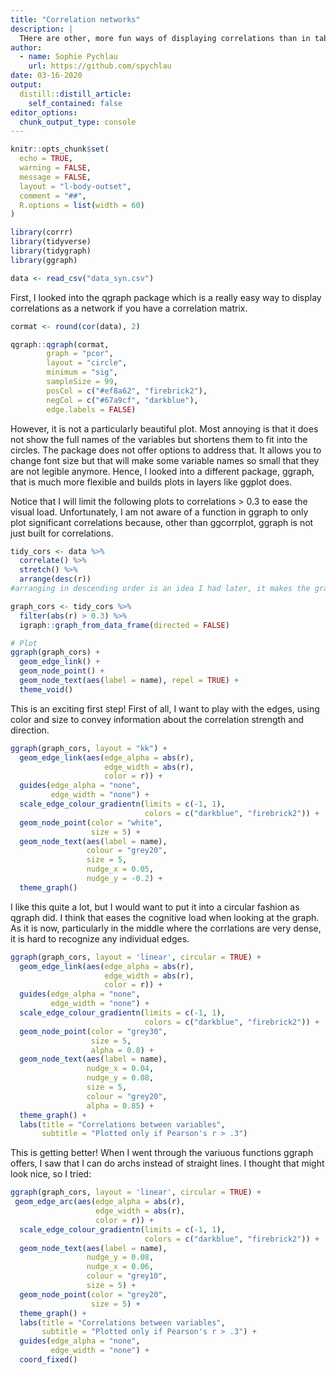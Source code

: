```yaml
---
title: "Correlation networks"
description: |
  THere are other, more fun ways of displaying correlations than in tables. Specifically, I had been wondering if I can display them in a network-like fashion. As I realized, there are a number of ways to do that. There aren't as many options for undirected paths such as correlations as there are for directed paths (when you have parental nodes) but there are still some fun ways!
author:
  - name: Sophie Pychlau
    url: https://github.com/spychlau
date: 03-16-2020
output:
  distill::distill_article:
    self_contained: false
editor_options: 
  chunk_output_type: console
---
```


```r
knitr::opts_chunk$set(
  echo = TRUE,
  warning = FALSE,
  message = FALSE,
  layout = "l-body-outset",
  comment = "##",
  R.options = list(width = 60)
)

library(corrr)
library(tidyverse)
library(tidygraph)
library(ggraph)

data <- read_csv("data_syn.csv") 

```

First, I looked into the qgraph package which is a really easy way to display correlations as a network if you have a correlation matrix.

```r

cormat <- round(cor(data), 2)

qgraph::qgraph(cormat, 
        graph = "pcor", 
        layout = "circle", 
        minimum = "sig", 
        sampleSize = 99, 
        posCol = c("#ef8a62", "firebrick2"), 
        negCol = c("#67a9cf", "darkblue"),
        edge.labels = FALSE) 

```

However, it is not a particularly beautiful plot. Most annoying is that it does not show the full names of the variables but shortens them to fit into the circles. The package does not offer options to address that. It allows you to change font size but that will make some variable names so small that they are not legible anymore. Hence, I looked into a different package, ggraph, that is much more flexible and builds plots in layers like ggplot does.

<aside>
Notice that I will limit the following plots to correlations > 0.3 to ease the visual load. Unfortunately, I am not aware of a function in ggraph to only plot significant correlations because, other than ggcorrplot, ggraph is not just built for correlations.
</aside>

```r

tidy_cors <- data %>% 
  correlate() %>% 
  stretch() %>% 
  arrange(desc(r))
#arranging in descending order is an idea I had later, it makes the graph easier to read!

graph_cors <- tidy_cors %>% 
  filter(abs(r) > 0.3) %>% 
  igraph::graph_from_data_frame(directed = FALSE)

# Plot
ggraph(graph_cors) +
  geom_edge_link() +
  geom_node_point() +
  geom_node_text(aes(label = name), repel = TRUE) +
  theme_void()

```

This is an exciting first step! First of all, I want to play with the edges, using color and size to convey information about the correlation strength and direction.

```r

ggraph(graph_cors, layout = "kk") +
  geom_edge_link(aes(edge_alpha = abs(r), 
                     edge_width = abs(r), 
                     color = r)) +
  guides(edge_alpha = "none", 
         edge_width = "none") +
  scale_edge_colour_gradientn(limits = c(-1, 1), 
                              colors = c("darkblue", "firebrick2")) +
  geom_node_point(color = "white", 
                  size = 5) +
  geom_node_text(aes(label = name), 
                 colour = "grey20", 
                 size = 5, 
                 nudge_x = 0.05, 
                 nudge_y = -0.2) +
  theme_graph()

```

I like this quite a lot, but I would want to put it into a circular fashion as qgraph did. I think that eases the cognitive load when looking at the graph. As it is now, particularly in the middle where the corrlations are very dense, it is hard to recognize any individual edges.

```r

ggraph(graph_cors, layout = 'linear', circular = TRUE) +
  geom_edge_link(aes(edge_alpha = abs(r), 
                     edge_width = abs(r), 
                     color = r)) +
  guides(edge_alpha = "none", 
         edge_width = "none") +
  scale_edge_colour_gradientn(limits = c(-1, 1), 
                              colors = c("darkblue", "firebrick2")) +
  geom_node_point(color = "grey30", 
                  size = 5, 
                  alpha = 0.8) +
  geom_node_text(aes(label = name), 
                 nudge_x = 0.04, 
                 nudge_y = 0.08, 
                 size = 5, 
                 colour = "grey20", 
                 alpha = 0.85) +
  theme_graph() +
  labs(title = "Correlations between variables",
       subtitle = "Plotted only if Pearson's r > .3")

```

This is getting better! When I went through the variuous functions ggraph offers, I saw that I can do archs instead of straight lines. I thought that might look nice, so I tried:

```r

ggraph(graph_cors, layout = 'linear', circular = TRUE) + 
 geom_edge_arc(aes(edge_alpha = abs(r), 
                   edge_width = abs(r), 
                   color = r)) + 
  scale_edge_colour_gradientn(limits = c(-1, 1), 
                              colors = c("darkblue", "firebrick2")) +
  geom_node_text(aes(label = name), 
                 nudge_y = 0.08,
                 nudge_x = 0.06,
                 colour = "grey10", 
                 size = 5) +
  geom_node_point(color = "grey20", 
                  size = 5) +
  theme_graph() +
  labs(title = "Correlations between variables",
       subtitle = "Plotted only if Pearson's r > .3") +
  guides(edge_alpha = "none", 
         edge_width = "none") +
  coord_fixed() 

```

